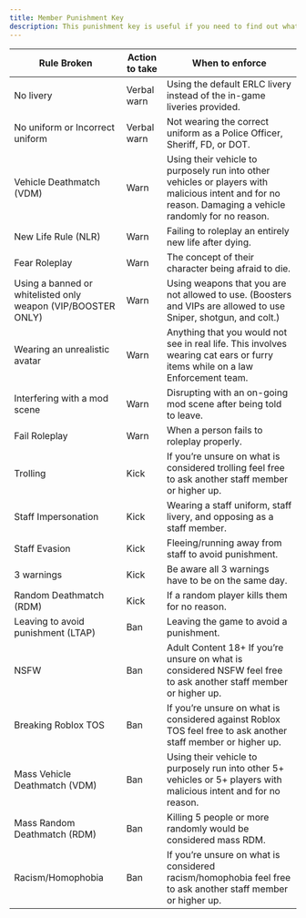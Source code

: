 ```yaml
---
title: Member Punishment Key
description: This punishment key is useful if you need to find out what to do when a member breaks a rule.
---
```


| Rule Broken                                                  | Action to take                                                    | When to enforce                                                                                                                                         |
| ------------------------------------------------------------ | ----------------------------------------------------------------- | ------------------------------------------------------------------------------------------------------------------------------------------------------- |
| No livery                                                    | <span className="text-green-400 font-semibold">Verbal warn</span> | Using the default ERLC livery instead of the in-game liveries provided.                                                                                 |
| No uniform or Incorrect uniform                              | <span className="text-green-400 font-semibold">Verbal warn</span> | Not wearing the correct uniform as a Police Officer, Sheriff, FD, or DOT.                                                                               |
| Vehicle Deathmatch (VDM)                                     | <span className="text-blue-400 font-semibold">Warn</span>         | Using their vehicle to purposely run into other vehicles or players with malicious intent and for no reason. Damaging a vehicle randomly for no reason. |
| New Life Rule (NLR)                                          | <span className="text-blue-400 font-semibold">Warn</span>         | Failing to roleplay an entirely new life after dying.                                                                                                   |
| Fear Roleplay                                                | <span className="text-blue-400 font-semibold">Warn</span>         | The concept of their character being afraid to die.                                                                                                     |
| Using a banned or whitelisted only weapon (VIP/BOOSTER ONLY) | <span className="text-blue-400 font-semibold">Warn</span>         | Using weapons that you are not allowed to use. (Boosters and VIPs are allowed to use Sniper, shotgun, and colt.)                                        |
| Wearing an unrealistic avatar                                | <span className="text-blue-400 font-semibold">Warn</span>         | Anything that you would not see in real life. This involves wearing cat ears or furry items while on a law Enforcement team.                            |
| Interfering with a mod scene                                 | <span className="text-blue-400 font-semibold">Warn</span>         | Disrupting with an on-going mod scene after being told to leave.                                                                                        |
| Fail Roleplay                                                | <span className="text-blue-400 font-semibold">Warn</span>         | When a person fails to roleplay properly.                                                                                                               |
| Trolling                                                     | <span className="text-yellow-400 font-semibold">Kick</span>       | If you’re unsure on what is considered trolling feel free to ask another staff member or higher up.                                                     |
| Staff Impersonation                                          | <span className="text-yellow-400 font-semibold">Kick</span>       | Wearing a staff uniform, staff livery, and opposing as a staff member.                                                                                  |
| Staff Evasion                                                | <span className="text-yellow-400 font-semibold">Kick</span>       | Fleeing/running away from staff to avoid punishment.                                                                                                    |
| 3 warnings                                                   | <span className="text-yellow-400 font-semibold">Kick</span>       | Be aware all 3 warnings have to be on the same day.                                                                                                     |
| Random Deathmatch (RDM)                                      | <span className="text-yellow-400 font-semibold">Kick</span>       | If a random player kills them for no reason.                                                                                                            |
| Leaving to avoid punishment (LTAP)                           | <span className="text-red-600 font-semibold">Ban</span>           | Leaving the game to avoid a punishment.                                                                                                                 |
| NSFW                                                         | <span className="text-red-600 font-semibold">Ban</span>           | Adult Content 18+ If you’re unsure on what is considered NSFW feel free to ask another staff member or higher up.                                       |
| Breaking Roblox TOS                                          | <span className="text-red-600 font-semibold">Ban</span>           | If you’re unsure on what is considered against Roblox TOS feel free to ask another staff member or higher up.                                           |
| Mass Vehicle Deathmatch (VDM)                                | <span className="text-red-600 font-semibold">Ban</span>           | Using their vehicle to purposely run into other 5+ vehicles or 5+ players with malicious intent and for no reason.                                      |
| Mass Random Deathmatch (RDM)                                 | <span className="text-red-600 font-semibold">Ban</span>           | Killing 5 people or more randomly would be considered mass RDM.                                                                                         |
| Racism/Homophobia                                            | <span className="text-red-600 font-semibold">Ban</span>           | If you’re unsure on what is considered racism/homophobia feel free to ask another staff member or higher up.                                            |
